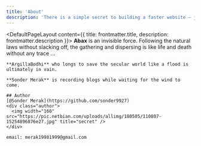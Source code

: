 ```yaml
---
title: 'About'
description: 'There is a simple secret to building a faster website — just ship less.'
---
```


<DefaultPageLayout content={{ title: frontmatter.title, description: frontmatter.description }}>
  <Prose>
    **Abax** is an invisible force. Following the natural laws without slacking off, the gathering and dispersing is like life and death without any trace ...

    **ArgillaBodhi** who longs to save the secular world like a flood is ultimately in vain.

    **Sonder Merak** is recording blogs while waiting for the wind to come. 

    ## Author
    [@Sonder Merak](https://github.com/sonder9927)
    <div class="author">
      <img width="160" src="https://pic.netbian.com/uploads/allimg/180505/110807-15254896876e27.jpg" title="secret" />
    </div>

    email: merak19981999@gmail.com
  </Prose>
</DefaultPageLayout>


